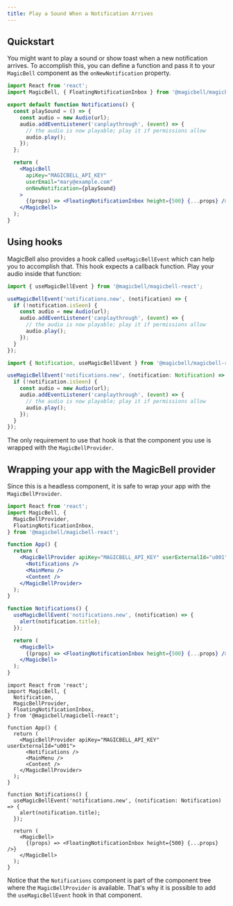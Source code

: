 ```yaml
---
title: Play a Sound When a Notification Arrives
---
```


## Quickstart

You might want to play a sound or show toast when a new notification arrives. To accomplish this, you can define a function and pass it to your `MagicBell` component as the `onNewNotification` property.

```jsx title=React
import React from 'react';
import MagicBell, { FloatingNotificationInbox } from '@magicbell/magicbell-react';

export default function Notifications() {
  const playSound = () => {
    const audio = new Audio(url);
    audio.addEventListener('canplaythrough', (event) => {
      // the audio is now playable; play it if permissions allow
      audio.play();
    });
  };

  return (
    <MagicBell
      apiKey="MAGICBELL_API_KEY"
      userEmail="mary@example.com"
      onNewNotification={playSound}
    >
      {(props) => <FloatingNotificationInbox height={500} {...props} />}
    </MagicBell>
  );
}
```

## Using hooks

MagicBell also provides a hook called `useMagicBellEvent` which can help you to accomplish that. This hook expects a callback function. Play your audio inside that function:

<Tabs>

```javascript title=JAVASCRIPT hideHeader noTopBorderRadius
import { useMagicBellEvent } from '@magicbell/magicbell-react';

useMagicBellEvent('notifications.new', (notification) => {
  if (!notification.isSeen) {
    const audio = new Audio(url);
    audio.addEventListener('canplaythrough', (event) => {
      // the audio is now playable; play it if permissions allow
      audio.play();
    });
  }
});
```

```ts title=TYPESCRIPT hideHeader noTopBorderRadius
import { Notification, useMagicBellEvent } from '@magicbell/magicbell-react';

useMagicBellEvent('notifications.new', (notification: Notification) => {
  if (!notification.isSeen) {
    const audio = new Audio(url);
    audio.addEventListener('canplaythrough', (event) => {
      // the audio is now playable; play it if permissions allow
      audio.play();
    });
  }
});
```

</Tabs>

The only requirement to use that hook is that the component you use is wrapped with the `MagicBellProvider`.

## Wrapping your app with the MagicBell provider

Since this is a headless component, it is safe to wrap your app with the `MagicBellProvider`.

<Tabs>

```jsx title=REACT hideHeader noTopBorderRadius
import React from 'react';
import MagicBell, {
  MagicBellProvider,
  FloatingNotificationInbox,
} from '@magicbell/magicbell-react';

function App() {
  return (
    <MagicBellProvider apiKey="MAGICBELL_API_KEY" userExternalId="u001">
      <Notifications />
      <MainMenu />
      <Content />
    </MagicBellProvider>
  );
}

function Notifications() {
  useMagicBellEvent('notifications.new', (notification) => {
    alert(notification.title);
  });

  return (
    <MagicBell>
      {(props) => <FloatingNotificationInbox height={500} {...props} />}
    </MagicBell>
  );
}
```

```tsx title=TYPESCRIPT hideHeader noTopBorderRadius
import React from 'react';
import MagicBell, {
  Notification,
  MagicBellProvider,
  FloatingNotificationInbox,
} from '@magicbell/magicbell-react';

function App() {
  return (
    <MagicBellProvider apiKey="MAGICBELL_API_KEY" userExternalId="u001">
      <Notifications />
      <MainMenu />
      <Content />
    </MagicBellProvider>
  );
}

function Notifications() {
  useMagicBellEvent('notifications.new', (notification: Notification) => {
    alert(notification.title);
  });

  return (
    <MagicBell>
      {(props) => <FloatingNotificationInbox height={500} {...props} />}
    </MagicBell>
  );
}
```

</Tabs>

Notice that the `Notifications` component is part of the component tree where the `MagicBellProvider` is available. That's why it is possible to add the `useMagicBellEvent` hook in that component.
